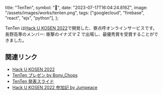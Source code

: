   title: "TenTen",
  symbol: "🐸",
  date: "2023-07-17T16:04:24.816Z",
  image: "/assets/images/works/tenten.png",
  tags: ["googlecloud", "firebase", "react", "ejs", "python"],
};

TenTen は[Hack U KOSEN 2022](https://hacku.yahoo.co.jp/kosen2022/)で開発した、寮点呼オンラインサービスです。  
長野高専のメンバー: 衝撃のイナズマ Z で出場し、<span className="font-bold my-2 bg-gradient-to-r bg-clip-text text-transparent from-yellow-500 to-yellow-950">最優秀賞</span>を受賞することができました。

## 関連リンク

- [Hack U KOSEN 2022](https://hacku.yahoo.co.jp/kosen2022/)
- [TenTen プレゼン by Bony_Chops](https://www.youtube.com/watch?t=3408&v=VIwtxB-X24k)
- [TenTen 発表スライド](https://impact-z.github.io/nnct-tenko-prezen)
- [Hack U KOSEN 2022 参加記 by Jumpeace](https://qiita.com/Jumpeace/items/c7c2430f25e5397c7fed)
